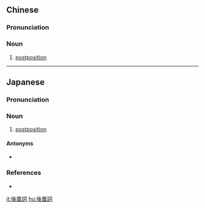 {{also|后置词}}
==Chinese==
{{zh-forms|s=后置词|type=21}}

===Pronunciation===
{{zh-pron
|m=hòuzhìcí
|cat=n
}}

===Noun===
{{zh-noun}}

# [[postposition]]

{{zh-cat|Parts of speech}}

----

==Japanese==
{{ja-kanjitab|こう|ち|し|yomi=o}}

===Pronunciation===
{{ja-pron|こうちし|acc=3|acc_ref=DJR|y=ko}}

===Noun===
{{ja-noun|こうちし}}

# {{lb|ja|part of speech|sort=こうちし}} [[postposition]]

====Antonyms====
* {{ja-r|前置詞|ぜんちし|gloss=preposition}}

===References===
<references/>
* {{R:Kojien}}

[[it:後置詞]]
[[hu:後置詞]]